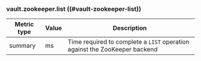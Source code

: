 ### vault.zookeeper.list ((#vault-zookeeper-list))

Metric type | Value | Description
----------- | ----- | -----------
summary     | ms    | Time required to complete a `LIST` operation against the ZooKeeper backend